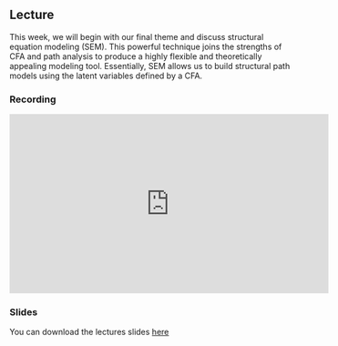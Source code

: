## Lecture

This week, we will begin with our final theme and discuss structural equation
modeling (SEM). This powerful technique joins the strengths of CFA and path 
analysis to produce a highly flexible and theoretically appealing modeling tool.
Essentially, SEM allows us to build structural path models using the latent
variables defined by a CFA.

### Recording

<iframe width="560" 
        height="315" 
        src="https://www.youtube.com/embed/tSAOK0QrF-g?si=FM0OREmWDkxzsU-X"
        title="YouTube video player" 
        frameborder="0" 
        allow="accelerometer; 
               autoplay; 
               clipboard-write; 
               encrypted-media; 
               gyroscope; 
               picture-in-picture; 
               web-share" 
        allowfullscreen>
</iframe>

<!-- ![](https://i.gifer.com/3F2S.gif) -->

### Slides

You can download the lectures slides [here](pdf/sem.pdf)
